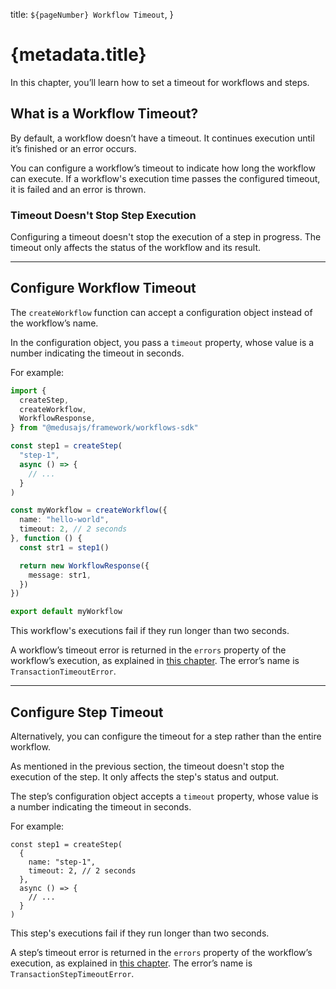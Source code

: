  title: `${pageNumber} Workflow Timeout`,
}

# {metadata.title}

In this chapter, you’ll learn how to set a timeout for workflows and steps.

## What is a Workflow Timeout?

By default, a workflow doesn’t have a timeout. It continues execution until it’s finished or an error occurs.

You can configure a workflow’s timeout to indicate how long the workflow can execute. If a workflow's execution time passes the configured timeout, it is failed and an error is thrown.

### Timeout Doesn't Stop Step Execution

Configuring a timeout doesn't stop the execution of a step in progress. The timeout only affects the status of the workflow and its result.

---

## Configure Workflow Timeout

The `createWorkflow` function can accept a configuration object instead of the workflow’s name.

In the configuration object, you pass a `timeout` property, whose value is a number indicating the timeout in seconds.

For example:

```ts title="src/workflows/hello-world.ts" highlights={[["16"]]} collapsibleLines="1-13" expandButtonLabel="Show More"
import { 
  createStep,  
  createWorkflow,
  WorkflowResponse,
} from "@medusajs/framework/workflows-sdk"

const step1 = createStep(
  "step-1",
  async () => {
    // ...
  }
)

const myWorkflow = createWorkflow({
  name: "hello-world",
  timeout: 2, // 2 seconds
}, function () {
  const str1 = step1()

  return new WorkflowResponse({
    message: str1,
  })
})

export default myWorkflow

```

This workflow's executions fail if they run longer than two seconds.

<Note title="Tip">

A workflow’s timeout error is returned in the `errors` property of the workflow’s execution, as explained in [this chapter](../access-workflow-errors/page.mdx). The error’s name is `TransactionTimeoutError`.

</Note>

---

## Configure Step Timeout

Alternatively, you can configure the timeout for a step rather than the entire workflow.

<Note>

As mentioned in the previous section, the timeout doesn't stop the execution of the step. It only affects the step's status and output.

</Note>

The step’s configuration object accepts a `timeout` property, whose value is a number indicating the timeout in seconds.

For example:

```tsx
const step1 = createStep(
  {
    name: "step-1",
    timeout: 2, // 2 seconds
  },
  async () => {
    // ...
  }
)
```

This step's executions fail if they run longer than two seconds.

<Note title="Tip">

A step’s timeout error is returned in the `errors` property of the workflow’s execution, as explained in [this chapter](../access-workflow-errors/page.mdx). The error’s name is `TransactionStepTimeoutError`.

</Note>
